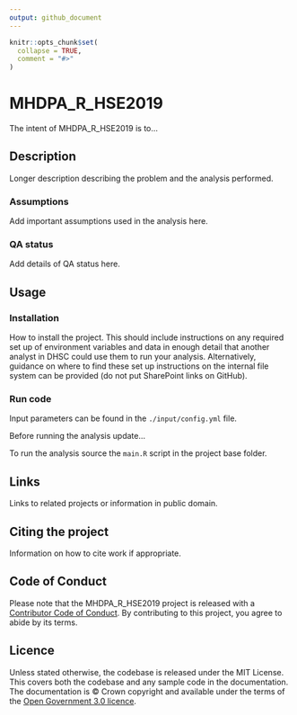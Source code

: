 ```yaml
---
output: github_document
---
```


<!-- README.md is generated from README.Rmd. Please edit that file -->

```r
knitr::opts_chunk$set(
  collapse = TRUE,
  comment = "#>"
)
```

# MHDPA_R_HSE2019

The intent of MHDPA_R_HSE2019 is to...

## Description

Longer description describing the problem and the analysis performed.

### Assumptions

Add important assumptions used in the analysis here.

### QA status

Add details of QA status here.

## Usage

### Installation

How to install the project. This should include instructions on any required set up of environment variables and data in enough detail that another analyst in DHSC could use them to run your analysis. Alternatively, guidance on where to find these set up instructions on the internal file system can be provided (do not put SharePoint links on GitHub).

### Run code

Input parameters can be found in the `./input/config.yml` file.

Before running the analysis update...

To run the analysis source the `main.R` script in the project base folder.

## Links

Links to related projects or information in public domain.

## Citing the project

Information on how to cite work if appropriate.

## Code of Conduct

Please note that the MHDPA_R_HSE2019 project is released with a [Contributor Code of Conduct](https://contributor-covenant.org/version/2/1/CODE_OF_CONDUCT.html). By contributing to this project, you agree to abide by its terms.

## Licence

Unless stated otherwise, the codebase is released under the MIT License. This covers both the codebase and any sample code in the documentation. The documentation is © Crown copyright and available under the terms of the [Open Government 3.0 licence](https://www.nationalarchives.gov.uk/doc/open-government-licence/version/3/).
